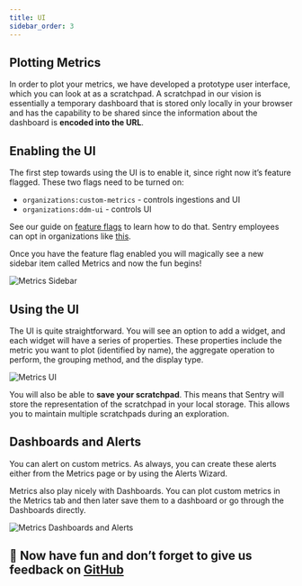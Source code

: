 ```yaml
---
title: UI
sidebar_order: 3
---
```


## Plotting Metrics

In order to plot your metrics, we have developed a prototype user interface, which you can look at as a scratchpad. A scratchpad in our vision is essentially a temporary dashboard that is stored only locally in your browser and has the capability to be shared since the information about the dashboard is **encoded into the URL**.

## Enabling the UI

The first step towards using the UI is to enable it, since right now it’s feature flagged. 
These two flags need to be turned on:

- `organizations:custom-metrics` - controls ingestions and UI
- `organizations:ddm-ui` - controls UI

See our guide on [feature flags](/feature-flags/) to learn how to do that. Sentry employees can opt in organizations like [this](https://github.com/getsentry/sentry-options-automator/pull/499).

Once you have the feature flag enabled you will magically see a new sidebar item called Metrics and now the fun begins!

![Metrics Sidebar](/images/sidebar.png)

## Using the UI

The UI is quite straightforward. You will see an option to add a widget, and each widget will have a series of properties. These properties include the metric you want to plot (identified by name), the aggregate operation to perform, the grouping method, and the display type.

![Metrics UI](/images/ddm.png)

You will also be able to **save your scratchpad**. This means that Sentry will store the representation of the scratchpad in your local storage. This allows you to maintain multiple scratchpads during an exploration.

## Dashboards and Alerts

You can alert on custom metrics. As always, you can create these alerts either from the Metrics page or by using the Alerts Wizard.

Metrics also play nicely with Dashboards. You can plot custom metrics in the Metrics tab and then later save them to a dashboard or go through the Dashboards directly.

![Metrics Dashboards and Alerts](/images/ddm-dashboards-alers.png)



## 🙏 Now have fun and don’t forget to give us feedback on [GitHub](https://github.com/getsentry/sentry/discussions/58584)
